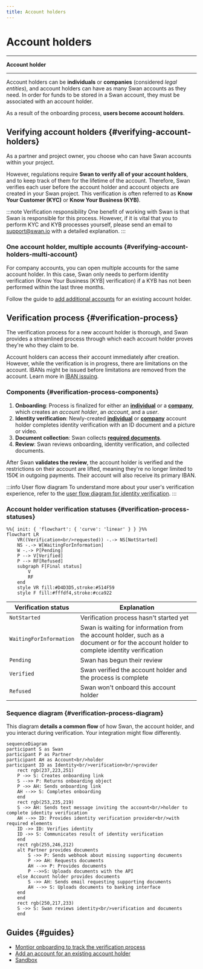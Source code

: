 ```yaml
---
title: Account holders
---
```


# Account holders


***

**Account holder** *<AccountHolderDefinition />*

***

Account holders can be **individuals** or **companies** (considered *legal entities*), and account holders can have as many Swan accounts as they need.
In order for funds to be stored in a Swan account, they must be associated with an account holder.

As a result of the onboarding process, **users become account holders**.

## Verifying account holders {#verifying-account-holders}

As a partner and project owner, you choose who can have Swan accounts within your project.

However, regulations require **Swan to verify all of your account holders**, and to keep track of them for the lifetime of the account.
Therefore, Swan verifies each user before the account holder and account objects are created in your Swan project.
This verification is often referred to as **Know Your Customer (KYC)** or **Know Your Business (KYB)**.

:::note Verification responsibility
One benefit of working with Swan is that Swan is responsible for this process.
However, if it is vital that you to perform KYC and KYB processes yourself, please send an email to support@swan.io with a detailed explanation.
:::

### One account holder, multiple accounts {#verifying-account-holders-multi-account}

For company accounts, you can open multiple accounts for the same account holder.
In this case, Swan only needs to perform identity verification (Know Your Business [KYB] verification) if a KYB has not been performed within the last three months.

Follow the guide to [add additional accounts](./guide-add-additional-account.mdx) for an existing account holder.

## Verification process {#verification-process}

The verification process for a new account holder is thorough, and Swan provides a streamlined process through which each account holder proves they're who they claim to be.

Account holders can access their account immediately after creation.
However, while the verification is in progress, there are limitations on the account.
IBANs might be issued before limitations are removed from the account.
Learn more in [IBAN issuing](https://docs.swan.io/concept/iban/iban-issuing).

### Components {#verification-process-components}

1. **Onboarding**: Process is finalized for either an [**individual**](../individual/index.mdx) or a [**company**](../company/index.mdx), which creates an *account holder*, an *account*, and a *user*.
1. **Identity verification**: Newly-created [**individual**](../individual/index.mdx#id-verification-recommendations) or [**company**](../company/index.mdx#id-verification-recommendations) account holder completes identity verification with an ID document and a picture or video.
1. **Document collection**: Swan collects [**required documents**](../documents/index.mdx).
1. **Review**: Swan reviews onboarding, identity verification, and collected documents.

After Swan **validates the review**, the account holder is verified and the restrictions on their account are lifted, meaning they're no longer limited to 150€ in outgoing payments.
Their account will also receive its primary IBAN.

:::info User flow diagram
To understand more about your user's verification experience, refer to the [user flow diagram for identity verification](../support.mdx).
:::

### Account holder verification statuses {#verification-process-statuses}

```mermaid
%%{ init: { 'flowchart': { 'curve': 'linear' } } }%%
flowchart LR
    VR((Verification<br/>requested)) -.-> NS[NotStarted]
    NS -.-> W[WaitingForInformation]
    W -.-> P[Pending]
    P --> V[Verified]
    P --> RF[Refused]
    subgraph F[Final status]
        V
        RF
    end
    style VR fill:#D4D3D5,stroke:#514F59
    style F fill:#fffdf4,stroke:#cca922
```

| Verification status | Explanation |
|---|---|
| `NotStarted` | Verification process hasn't started yet |
| `WaitingForInformation` | Swan is waiting for information from the account holder, such as a document or for the account holder to complete identity verification |
| `Pending` | Swan has begun their review |
| `Verified` | Swan verified the account holder and the process is complete |
| `Refused` | Swan won't onboard this account holder |

### Sequence diagram {#verification-process-diagram}

This diagram **details a common flow** of how Swan, the account holder, and you interact during verification.
Your integration might flow differently.

```mermaid
sequenceDiagram
participant S as Swan
participant P as Partner
participant AH as Account<br/>holder
participant ID as Identity<br/>verification<br/>provider
    rect rgb(237,223,251)
    P ->> S: Creates onboarding link
    S -->> P: Returns onboarding object
    P ->> AH: Sends onboarding link
    AH -->> S: Completes onboarding
    end
    rect rgb(253,235,219)
    S ->> AH: Sends text message inviting the account<br/>holder to complete identity verification
    AH -->> ID: Provides identity verification provider<br/>with required elements
    ID ->> ID: Verifies identity
    ID ->> S: Communicates result of identity verification
    end
    rect rgb(255,246,212)
    alt Partner provides documents
        S ->> P: Sends webhook about missing supporting documents
        P ->> AH: Requests documents
        AH -->> P: Provides documents
        P -->>S: Uploads documents with the API
    else Account holder provides documents
        S ->> AH: Sends email requesting supporting documents
        AH -->> S: Uploads documents to banking interface
    end
    end
    rect rgb(250,217,233)
    S ->> S: Swan reviews identity<br/>verification and documents
    end
```

## Guides {#guides}

* [Montior onboarding to track the verification process](../overview/guide-get-onboarding-info.mdx)
* [Add an account for an existing account holder](./guide-add-additional-account.mdx)
* [Sandbox](./sandbox.mdx)